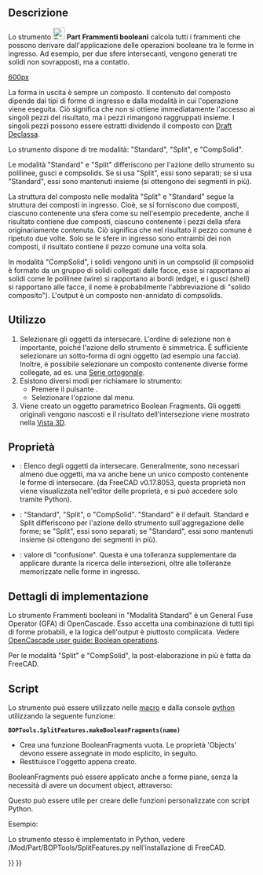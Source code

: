 <languages/>

{{Docnav/it
|[[Part_JoinCutout/it|Asporta con oggetto]]
|[[Part_SliceApart/it|Affetta in parti]]
|[[Part_Workbench/it|Part]]
|IconL=Part_JoinCutout.svg
|IconR=Part_SliceApart.svg
|IconC=Workbench_Part.svg
}}

{{GuiCommand/it
|Name=Part BooleanFragments
|Name/it=Part Frammenti booleani
|MenuLocation=Parte → Dividi → Frammenti booleani
|Workbenches=[[Part_Workbench/it|Part]]
|Version=0.17
|SeeAlso=[[Part_Slice/it|Affetta in composto]], [[Part_XOR/it|Part XOR]], [[Part_CompJoinFeatures/it|Giunzione]], [[Part_Boolean/it|Operazione booleana]]
}}

<span id="Description"></span>
==Descrizione== 

<div class="mw-translate-fuzzy">
Lo strumento [[Image:Part_BooleanFragments.svg|24px]] '''Part Frammenti booleani'''  calcola tutti i frammenti che possono derivare dall'applicazione delle operazioni booleane tra le forme in ingresso. Ad esempio, per due sfere intersecanti, vengono generati tre solidi non sovrapposti, ma a contatto.
</div> 

[[image:Part_BooleanFragments_Demo.png|600px]]
{{Caption|Nella figura qui sopra, i pezzi sono stati separati manualmente dopo l'operazione, per rendere visibili le singole parti.}}

La forma in uscita è sempre un composto. Il contenuto del composto dipende dai tipi di forme di ingresso e dalla modalità in cui l'operazione viene eseguita. Ciò significa che non si ottiene immediatamente l'accesso ai singoli pezzi del risultato, ma i pezzi rimangono raggruppati insieme. I singoli pezzi possono essere estratti dividendo il composto con [[Draft_Downgrade/it|Draft Declassa]].

<div class="mw-translate-fuzzy">
Lo strumento dispone di tre modalità: "Standard", "Split", e "CompSolid".
</div>

<div class="mw-translate-fuzzy">
Le modalità "Standard" e "Split" differiscono per l'azione dello strumento su polilinee, gusci e compsolids. Se si usa "Split", essi sono separati; se si usa "Standard", essi sono mantenuti insieme (si ottengono dei segmenti in più).
</div>

La struttura del composto nelle modalità "Split" e "Standard" segue la struttura dei composti in ingresso. Cioè, se si forniscono due composti, ciascuno contenente una sfera come su nell'esempio precedente, anche il risultato contiene due composti, ciascuno contenente i pezzi della sfera originariamente contenuta. Ciò significa che nel risultato il pezzo comune è ripetuto due volte. Solo se le sfere in ingresso sono entrambi dei non composti, il risultato contiene il pezzo comune una volta sola.

In modalità  "CompSolid", i solidi vengono uniti in un compsolid (il compsolid è formato da un gruppo di solidi collegati dalle facce, esse si rapportano ai solidi come le polilinee (wire) si rapportano ai bordi (edge), e i gusci (shell) si rapportano alle facce, il nome è probabilmente l'abbreviazione di "solido composito"). L'output è un composto non-annidato di compsolids.

<span id="Usage"></span>
==Utilizzo== 

<div class="mw-translate-fuzzy">
# Selezionare gli oggetti da intersecare. L'ordine di selezione non è importante, poiché l'azione dello strumento è simmetrica. È sufficiente selezionare un sotto-forma di ogni oggetto (ad esempio una faccia). Inoltre, è possibile selezionare un composto contenente diverse forme collegate, ad es. una [[Draft_OrthoArray/it|Serie ortogonale]].
# Esistono diversi modi per richiamare lo strumento:
#* Premere il pulsante {{Button|[[Image:Part_BooleanFragments.svg|16px]] [[Part_BooleanFragments/it|Frammenti booleani]]}}.
#* Selezionare l'opzione {{MenuCommand|Parte → Dividi → [[Image:Part_BooleanFragments.svg|16px]] Frammenti booleani}} dal menu.
# Viene creato un oggetto parametrico Boolean Fragments. Gli oggetti originali vengono nascosti e il risultato dell'intersezione viene mostrato nella [[3D_view/it|Vista 3D]].
</div>

<span id="Properties"></span>
==Proprietà== 

<div class="mw-translate-fuzzy">
{{TitleProperty|Boolean Fragments}}
* {{PropertyData|Objects}}: Elenco degli oggetti da intersecare. Generalmente, sono necessari almeno due oggetti, ma va anche bene un unico composto contenente le forme di intersecare. (da FreeCAD v0.17.8053, questa proprietà non viene visualizzata nell'editor delle proprietà, e si può accedere solo tramite Python).
* {{PropertyData|Mode}}: "Standard", "Split", o "CompSolid". "Standard" è il default. Standard e Split differiscono per l'azione dello strumento sull'aggregazione delle forme; se "Split", essi sono separati; se "Standard", essi sono mantenuti insieme (si ottengono dei segmenti in più).
* {{PropertyData|Tolerance}}: valore di "confusione". Questa è una tolleranza supplementare da applicare durante la ricerca delle intersezioni, oltre alle tolleranze memorizzate nelle forme in ingresso.
</div>

<span id="Implementation_details"></span>
==Dettagli di implementazione==

<div class="mw-translate-fuzzy">
Lo strumento Frammenti booleani in "Modalità Standard" è un General Fuse Operator (GFA) di OpenCascade. Esso accetta una combinazione di tutti tipi di forme probabili, e la logica dell'output è piuttosto complicata. Vedere [https://www.opencascade.com/doc/occt-7.0.0/overview/html/occt_user_guides__boolean_operations.html OpenCascade user guide: Boolean operations].
</div>

Per le modalità "Split" e "CompSolid", la post-elaborazione in più è fatta da FreeCAD.

<span id="Scripting"></span>
==Script== 

<div class="mw-translate-fuzzy">
Lo strumento può essere utilizzato nelle [[Macros/it|macro]] e dalla console [[Python/it|python]] utilizzando la seguente funzione:
</div>
 '''BOPTools.SplitFeatures.makeBooleanFragments(name)'''

* Crea una funzione BooleanFragments vuota. Le proprietà 'Objects' devono essere assegnate in modo esplicito, in seguito.
* Restituisce l'oggetto appena creato.

BooleanFragments può essere applicato anche a forme piane, senza la necessità di avere un document object, attraverso:

{{code|code=
import BOPTools.SplitAPI
BOPTools.SplitAPI.booleanFragments(list_of_shapes, mode, tolerance = 0.0)

# OR, for Standard mode:

list_of_shapes = [App.ActiveDocument.Sphere.Shape, App.ActiveDocument.Sphere001.Shape]
pieces, map = list_of_shapes[0].generalFuse(list_of_shapes[1:], tolerance)
# pieces receives a compound of shapes; map receives a list of lists of shapes, defining list_of_shapes <--> pieces correspondence 
}}
Questo può essere utile per creare delle funzioni personalizzate con script Python.

Esempio:
{{code|code=
import BOPTools.SplitFeatures
j = BOPTools.SplitFeatures.makeBooleanFragments(name= 'BooleanFragments')
j.Objects = FreeCADGui.Selection.getSelection() 
}}

<div class="mw-translate-fuzzy">
Lo strumento stesso è implementato in Python, vedere /Mod/Part/BOPTools/SplitFeatures.py nell'installazione di FreeCAD.
</div>


{{Docnav/it
|[[Part_JoinCutout/it|Asporta con oggetto]]
|[[Part_SliceApart/it|Affetta in parti]]
|[[Part_Workbench/it|Part]]
|IconL=Part_JoinCutout.svg
|IconR=Part_SliceApart.svg
|IconC=Workbench_Part.svg
}}

{{Part_Tools_navi{{#translation:}}}}
{{Userdocnavi{{#translation:}}}}